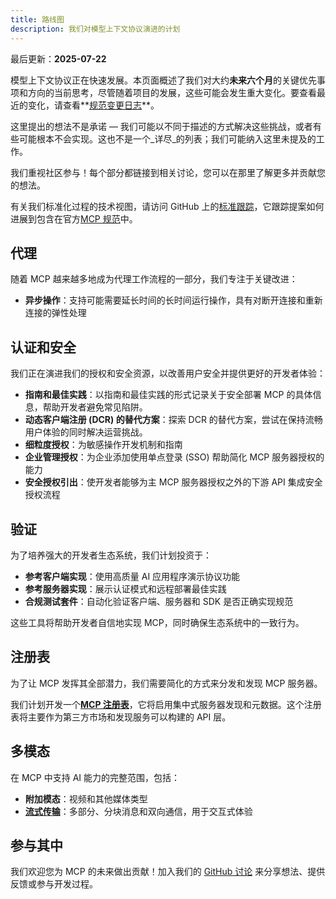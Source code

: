 ```yaml
---
title: 路线图
description: 我们对模型上下文协议演进的计划
---
```


<Info>最后更新：**2025-07-22**</Info>

模型上下文协议正在快速发展。本页面概述了我们对大约**未来六个月**的关键优先事项和方向的当前思考，尽管随着项目的发展，这些可能会发生重大变化。要查看最近的变化，请查看**[规范变更日志](/specification/2025-06-18/changelog/)**。

<Note>

这里提出的想法不是承诺 — 我们可能以不同于描述的方式解决这些挑战，或者有些可能根本不会实现。这也不是一个_详尽_的列表；我们可能纳入这里未提及的工作。

</Note>

我们重视社区参与！每个部分都链接到相关讨论，您可以在那里了解更多并贡献您的想法。

有关我们标准化过程的技术视图，请访问 GitHub 上的[标准跟踪](https://github.com/orgs/modelcontextprotocol/projects/2/views/2)，它跟踪提案如何进展到包含在官方[MCP 规范](https://spec.modelcontextprotocol.io)中。

## 代理

随着 MCP 越来越多地成为代理工作流程的一部分，我们专注于关键改进：

- **异步操作**：支持可能需要延长时间的长时间运行操作，具有对断开连接和重新连接的弹性处理

## 认证和安全

我们正在演进我们的授权和安全资源，以改善用户安全并提供更好的开发者体验：

- **指南和最佳实践**：以指南和最佳实践的形式记录关于安全部署 MCP 的具体信息，帮助开发者避免常见陷阱。
- **动态客户端注册 (DCR) 的替代方案**：探索 DCR 的替代方案，尝试在保持流畅用户体验的同时解决运营挑战。
- **细粒度授权**：为敏感操作开发机制和指南
- **企业管理授权**：为企业添加使用单点登录 (SSO) 帮助简化 MCP 服务器授权的能力
- **安全授权引出**：使开发者能够为主 MCP 服务器授权之外的下游 API 集成安全授权流程

## 验证

为了培养强大的开发者生态系统，我们计划投资于：

- **参考客户端实现**：使用高质量 AI 应用程序演示协议功能
- **参考服务器实现**：展示认证模式和远程部署最佳实践
- **合规测试套件**：自动化验证客户端、服务器和 SDK 是否正确实现规范

这些工具将帮助开发者自信地实现 MCP，同时确保生态系统中的一致行为。

## 注册表

为了让 MCP 发挥其全部潜力，我们需要简化的方式来分发和发现 MCP 服务器。

我们计划开发一个[**MCP 注册表**](https://github.com/orgs/modelcontextprotocol/discussions/159)，它将启用集中式服务器发现和元数据。这个注册表将主要作为第三方市场和发现服务可以构建的 API 层。

## 多模态

在 MCP 中支持 AI 能力的完整范围，包括：

- **附加模态**：视频和其他媒体类型
- **[流式传输](https://github.com/modelcontextprotocol/specification/issues/117)**：多部分、分块消息和双向通信，用于交互式体验

## 参与其中

我们欢迎您为 MCP 的未来做出贡献！加入我们的 [GitHub 讨论](https://github.com/orgs/modelcontextprotocol/discussions) 来分享想法、提供反馈或参与开发过程。
